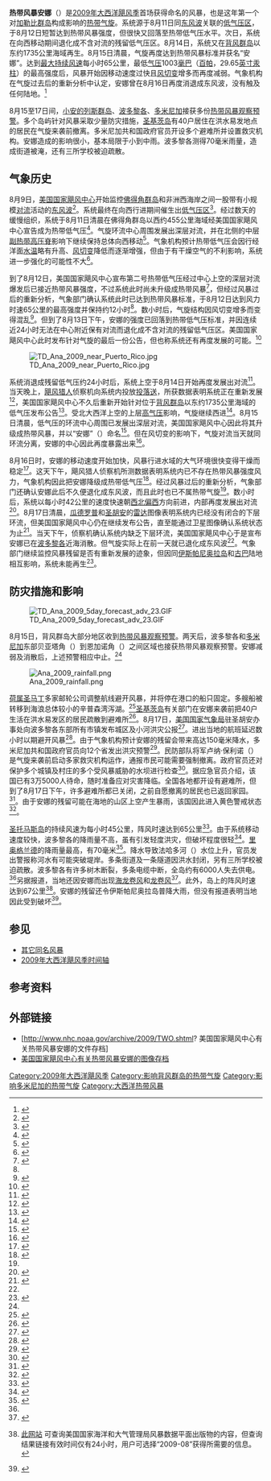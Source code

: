 {{For|其它同名风暴|热带风暴安娜}}
{{Infobox Hurricane
| Name=热带风暴安娜<br />{{lang|en|Tropical Storm Ana}}
| Type=热带风暴
| Year=2009
| Basin=Atl
| Image location=Ana aug 12 2009 1540Z.jpg
| Image name=8月12日热带风暴安娜的卫星图像
| Formed=2009年8月11日
| Dissipated=2009年8月16日
| 1-min winds=35
| Pressure=1003
| Damages=很小
| Fatalities=无报道
| Areas=[[小安的列斯群岛|小安的列斯群岛]]、[[波多黎各|波多黎各]]、[[伊斯帕尼奥拉岛|伊斯帕尼奥拉岛]]、[[古巴|古巴]]和[[巴哈马|巴哈马]]
| Hurricane season=[[2009年大西洋飓风季|2009年大西洋飓风季]]
}}
'''热带风暴安娜'''（{{lang-en|Tropical Storm Ana}}）是[[2009年大西洋飓风季|2009年大西洋飓风季]]首场获得命名的风暴，也是这年第一个对[[背风群岛_(加勒比海)|加勒比群岛]]构成影响的[[热带气旋|热带气旋]]。系统源于8月11日同[[东风波|东风波]]关联的[[低气压|低气压区]]，于8月12日短暂达到热带风暴强度，但很快又回落至热带低气压水平。次日，系统在向西移动期间退化成不含对流的残留低气压区。8月14日，系统又在[[背风群岛_(加勒比海)|背风群岛]]以东约1735公里海域再生。8月15日清晨，气旋再度达到热带风暴标准并获名“安娜”。达到[[最大持续风速|最大持续风速]]每小时65公里，最低[[气压|气压]]1003[[巴|毫巴]]（[[帕斯卡|百帕]]，29.65[[英寸汞柱|英寸汞柱]]）的最高强度后，风暴开始因移动速度过快且[[风切变|风切变]]增多而再度减弱。气象机构在气旋过去后的重新分析中认定，安娜曾在8月16日再度消退成东风波，没有触及任何陆地。<ref name="TCR">{{cite report | author = Eric S. Blake | publisher = [[国家飓风中心|National Hurricane Center]] | date = 2009-09-26 | accessdate = 2016-04-22 | title = Tropical Storm Ana Tropical Cyclone Report | deadurl = no | archiveurl = https://web.archive.org/web/20151002011211/http://www.nhc.noaa.gov/data/tcr/AL022009_Ana.pdf | archivedate = 2015-10-02 | url = http://www.nhc.noaa.gov/data/tcr/AL022009_Ana.pdf | format = [[便携式文档格式|PDF]] }}</ref>

8月15至17日间，[[小安的列斯群岛|小安的列斯群岛]]、[[波多黎各|波多黎各]]、[[多米尼加|多米尼加]]接获多份[[热带气旋警告|热带风暴观察预警]]。多个岛屿针对风暴采取少量防灾措施，[[圣基茨岛|圣基茨岛]]有40户居住在洪水易发地点的居民在气旋来袭前撤离。多米尼加共和国政府官员开设多个避难所并设置救灾机构。安娜造成的影响很小，基本局限于小到中雨。波多黎各测得70毫米雨量，造成街道被淹，还有三所学校被迫疏散。

== 气象历史 ==
{{storm path|Ana 2009 track.png}}
8月9日，[[国家飓风中心|美国国家飓风中心]]开始监控[[佛得角|佛得角群岛]]和非洲西海岸之间一股带有小规模[[对流|对流]]活动的[[东风波|东风波]]<ref>{{cite report | author = Jack Beven | publisher = [[美国国家海洋和大气管理局|National Oceanic and Atmospheric Administration]] | work = National Hurricane Center | date = 2009-08-09 | accessdate = 2016-04-22 | archiveurl = https://web.archive.org/web/20090830161122/http://www.nhc.noaa.gov/archive/gtwo/atl/200908090529/index.php?basin=atl&current_issuance=200908090529 | archivedate = 2009-08-30 | deadurl = no | title = Tropical Weather Outlook | location = [[迈阿密|Miami]], [[佛罗里达州|FL]] | url = http://www.nhc.noaa.gov/archive/gtwo/atl/200908090529/index.php?basin=atl&current_issuance=200908090529 }}</ref>。系统最终在向西行进期间催生出[[低气压|低气压区]]<ref>{{cite report | author1 = Robbie Berg | author2 = Richard Pasch | publisher = National Oceanic and Atmospheric Administration | work = National Hurricane Center | location = Miami, FL | date = 2009-08-09 | accessdate = 2016-04-22 | title = Tropical Weather Outlook | archivedate = 2012-09-27 | archiveurl = https://web.archive.org/web/20120927205757/http://www.nhc.noaa.gov/archive/gtwo/atl/200908091733/index.php?basin=atl&current_issuance=200908091733 | deadurl = no | url = http://www.nhc.noaa.gov/archive/gtwo/atl/200908091733/index.php?basin=atl&current_issuance=200908091733 }}</ref>。经过数天的缓慢组织，系统于8月11日清晨在佛得角群岛以西约455公里海域经美国国家飓风中心宣告成为热带低气压<ref>{{cite report | author = Richard Pasch | publisher = National Oceanic and Atmospheric Administration | archiveurl = https://web.archive.org/web/20160317064823/http://www.nhc.noaa.gov/archive/2009/al02/al022009.public.001.shtml | work = National Hurricane Center | location = Miami, FL | date = 2009-08-11 | accessdate = 2016-04-22 | title = Tropical Depression Two Special Advisory One | url = http://www.nhc.noaa.gov/archive/2009/al02/al022009.public.001.shtml? | deadurl = no | archivedate = 2016-03-17 }}</ref>。气旋环流中心周围发展出深层对流，并在北侧的中层[[副热带高压脊|副热带高压脊]]影响下继续保持总体向西移动<ref>{{cite report | author = Richard Pasch | publisher = National Oceanic and Atmospheric Administration | work = National Hurricane Center | location = Miami, FL | date = 2009-08-11 | accessdate = 2016-04-22 | title = Tropical Depression Two Special Discussion One | url = http://www.nhc.noaa.gov/archive/2009/al02/al022009.discus.001.shtml? | archive-date = 2011-08-14 | archive-url = https://www.webcitation.org/60vyTcglm?url=http://www.nhc.noaa.gov/archive/2009/al02/al022009.discus.001.shtml | dead-url = no }}</ref>。气象机构预计热带低气压会因行经洋面[[海面温度|水温]]略有升高、[[风切变|风切变]]降低而逐渐增强，但由于有干燥空气的不利影响，系统进一步强化的可能性不大<ref>{{cite report | author = Robbie Berg | publisher = National Oceanic and Atmospheric Administration | work = National Hurricane Center | location = Miami, FL | date = 2009-08-11 | archiveurl = https://web.archive.org/web/20160316094721/http://www.nhc.noaa.gov/archive/2009/al02/al022009.discus.002.shtml | deadurl = no | archivedate = 2016-03-16 | accessdate = 2016-04-23 | title = Tropical Depression Two Discussion Two | url = http://www.nhc.noaa.gov/archive/2009/al02/al022009.discus.002.shtml? }}</ref>。

到了8月12日，美国国家飓风中心宣布第二号热带低气压经过中心上空的深层对流爆发后已接近热带风暴强度，不过系统此时尚未升级成热带风暴<ref>{{cite report | author1 = Todd Kimberlain | author2 = Eric Brown | author3 = Ariel Cohen | publisher = National Oceanic and Atmospheric Administration | work = National Hurricane Center | location = Miami, FL | date = 2009-08-12 | accessdate = 2016-04-23 | title = Tropical Depression Two Discussion Four | deadurl = no | archiveurl = https://web.archive.org/web/20160317074653/http://www.nhc.noaa.gov/archive/2009/al02/al022009.discus.004.shtml | url = http://www.nhc.noaa.gov/archive/2009/al02/al022009.discus.004.shtml? | archivedate = 2016-03-17 }}</ref>，但经过风暴过后的重新分析，气象部门确认系统此时已达到热带风暴标准，于8月12日达到风力时速65公里的最高强度并保持约12小时<ref name="TCR" />。数小时后，气旋结构因风切变增多而变得混乱<ref>{{cite report | author = Jack Beven | publisher = National Oceanic and Atmospheric Administration | work = National Hurricane Center | location = Miami, FL | archiveurl = https://web.archive.org/web/20160316034055/http://www.nhc.noaa.gov/archive/2009/al02/al022009.discus.006.shtml | date = 2009-08-12 | accessdate = 2016-04-23 | title = Tropical Depression Two Discussion Six | archivedate = 2016-03-16 | url = http://www.nhc.noaa.gov/archive/2009/al02/al022009.discus.006.shtml? | deadurl = no }}</ref>。但到了8月13日下午，安娜的强度已回落到热带低气压标准，并因连续近24小时无法在中心附近保有对流而退化成不含对流的残留低气压区。美国国家飓风中心此时发布针对气旋的最后一份公告，但也称系统还有再度发展的可能。<ref>{{cite report | author = Jack Beven | publisher = National Oceanic and Atmospheric Administration | work = National Hurricane Center | location = Miami, FL | date = 2009-08-13 | accessdate = 2016-04-23 | title = Tropical Depression Two Advisory Eleven | archiveurl = https://web.archive.org/web/20160316075828/http://www.nhc.noaa.gov/archive/2009/al02/al022009.discus.011.shtml | url = http://www.nhc.noaa.gov/archive/2009/al02/al022009.discus.011.shtml? | archivedate = 2016-03-16 | deadurl = no }}</ref>

[[File:TD_Ana_2009_near_Puerto_Rico.jpg|thumb]]

系统消退成残留低气压约24小时后，系统上空于8月14日开始再度发展出对流<ref>{{cite report | author = Jack Beven | publisher = National Oceanic and Atmospheric Administration | work = National Hurricane Center | location = Miami, FL | date = 2009-08-14 | accessdate = 2016-04-23 | title = Tropical Weather Outlook | archivedate = 2012-09-27 | archiveurl = https://web.archive.org/web/20120927032719/http://www.nhc.noaa.gov/archive/gtwo/atl/200908141742/index.php?basin=atl&current_issuance=200908141742 | deadurl = no | url = http://www.nhc.noaa.gov/archive/gtwo/atl/200908141742/index.php?basin=atl&current_issuance=200908141742 }}</ref>。当天晚上，[[飓风猎人|飓风猎人]]侦察机向系统内投放[[投落送|投落送]]，所获数据表明系统正在重新发展<ref>{{cite report | author = Lixion A. Avila | publisher = National Oceanic and Atmospheric Administration | work = National Hurricane Center | location = Miami, FL | date = 2009-08-14 | accessdate = 2016-04-23 | title = Tropical Weather Outlook | archivedate = 2009-08-30 | archiveurl = https://web.archive.org/web/20090830163123/http://www.nhc.noaa.gov/archive/gtwo/atl/200908142325/index.php?basin=atl&current_issuance=200908142325 | deadurl = no | url = http://www.nhc.noaa.gov/archive/gtwo/atl/200908142325/index.php?basin=atl&current_issuance=200908142325 }}</ref>，美国国家飓风中心不久后重新开始针对位于[[背风群岛_(加勒比海)|背风群岛]]以东约1735公里海域的低气压发布公告<ref>{{cite report | author1 = Eric S. Blake | author2 = Michael Brennan | publisher = National Oceanic and Atmospheric Administration | work = National Hurricane Center | location = Miami, FL | date = 2009-08-14 | accessdate = 2016-04-23 | title = Tropical Depression Two Special Advisory Twelve | url = http://www.nhc.noaa.gov/archive/2009/al02/al022009.public.012.shtml? | archiveurl = https://web.archive.org/web/20160303191147/http://www.nhc.noaa.gov/archive/2009/al02/al022009.public.012.shtml | deadurl = no | archivedate = 2016-03-03 }}</ref>。受北大西洋上空的上层[[高气压|高气压]]影响，气旋继续西进<ref>{{cite report | author1 = Eric Blake | author2 = Michael Brennan | publisher = National Oceanic and Atmospheric Administration | work = National Hurricane Center | location = Miami, FL | date = 2009-08-14 | accessdate = 2016-04-23 | title = Tropical Depression Two Special Discussion Twelve | archiveurl = https://web.archive.org/web/20160304215742/http://www.nhc.noaa.gov/archive/2009/al02/al022009.discus.012.shtml | url = http://www.nhc.noaa.gov/archive/2009/al02/al022009.discus.012.shtml? | archivedate = 2016-03-04 | deadurl = no }}</ref>。8月15日清晨，低气压的环流中心周围已发展出深层对流，美国国家飓风中心因此将其升级成热带风暴，并以“安娜”（{{lang|en|Ana}}）命名<ref>{{cite report | author = Eric S. Blake | publisher = National Oceanic and Atmospheric Administration | work = National Hurricane Center | location = Miami, FL | date = 2009-08-15 | accessdate = 2016-04-23 | title = Tropical Storm Ana Discussion Thirteen | archivedate = 2016-03-04 | deadurl = no | archiveurl = https://web.archive.org/web/20160304203705/http://www.nhc.noaa.gov/archive/2009/al02/al022009.discus.013.shtml | url = http://www.nhc.noaa.gov/archive/2009/al02/al022009.discus.013.shtml? }}</ref>。但在风切变的影响下，气旋对流当天就同环流分离，安娜的中心因此再度暴露出来<ref>{{cite report | author = Lixion A. Avila | publisher = National Oceanic and Atmospheric Administration | work = National Hurricane Center | location = Miami, FL | date = 2009-08-15 | archiveurl = https://web.archive.org/web/20160303235133/http://www.nhc.noaa.gov/archive/2009/al02/al022009.discus.016.shtml | deadurl = no | archivedate = 2016-03-03 | accessdate = 2016-04-23 | title = Tropical Storm Ana Discussion Sixteen | url = http://www.nhc.noaa.gov/archive/2009/al02/al022009.discus.016.shtml? }}</ref>。

8月16日时，安娜的移动速度开始加快，风暴行进水域的大气环境很快变得干燥而稳定<ref>{{cite report | author1 = Michael Brennan | author2 = David Roberts | publisher = National Oceanic and Atmospheric Administration | work = National Hurricane Center | location = Miami, FL | date = 2009-08-16 | accessdate = 2016-04-23 | title = Tropical Storm Ana Discussion Eighteen | url = http://www.nhc.noaa.gov/archive/2009/al02/al022009.discus.018.shtml? | deadurl = no | archiveurl = https://web.archive.org/web/20160317181546/http://www.nhc.noaa.gov/archive/2009/al02/al022009.discus.018.shtml | archivedate = 2016-03-17 }}</ref>。这天下午，飓风猎人侦察机所测数据表明系统内已不存在热带风暴强度风力，气象机构因此把安娜降级成热带低气压<ref>{{cite report | author1 = Michael Brennan | author2 = David Roberts | publisher = National Oceanic and Atmospheric Administration | work = National Hurricane Center | location = Miami, FL | archiveurl = https://web.archive.org/web/20160316132020/http://www.nhc.noaa.gov/archive/2009/al02/al022009.discus.019.shtml | date = 2009-08-16 | accessdate = 2016-04-23 | title = Tropical Depression Ana Discussion Nineteen | archivedate = 2016-03-16 | url = http://www.nhc.noaa.gov/archive/2009/al02/al022009.discus.019.shtml? | deadurl = no }}</ref>。经过风暴过后的重新分析，气象部门还确认安娜此后不久便退化成东风波，而且此时也已不属热带气旋<ref name="TCR" />。数小时后，系统以每小时42公里的速度快速朝[[罗盘方位|西北偏西]]方向前进，内部再度发展出对流<ref>{{cite report | author = Robbie Berg | publisher = National Oceanic and Atmospheric Administration | work = National Hurricane Center | location = Miami, FL | date = 2009-08-16 | accessdate = 2016-04-23 | title = Tropical Depression Ana Discussion Twenty | deadurl = no | archiveurl = https://web.archive.org/web/20160316101340/http://www.nhc.noaa.gov/archive/2009/al02/al022009.discus.020.shtml | url = http://www.nhc.noaa.gov/archive/2009/al02/al022009.discus.020.shtml? | archivedate = 2016-03-16 }}</ref>。8月17日清晨，[[瓜德罗普|瓜德罗普]]和[[圣胡安_(波多黎各)|圣胡安]]的[[气象雷达|雷达]]图像表明系统内已经没有闭合的下层环流，但美国国家飓风中心仍在继续发布公告，直至能通过卫星图像确认系统状态为止<ref>{{cite report | author = Robbie Berg | publisher = National Oceanic and Atmospheric Administration | work = National Hurricane Center | location = Miami, FL | date = 2009-08-17 | accessdate = 2016-04-23 | title = Tropical Depression Ana Discussion Twenty-One | archiveurl = https://web.archive.org/web/20160316211514/http://www.nhc.noaa.gov/archive/2009/al02/al022009.discus.021.shtml | url = http://www.nhc.noaa.gov/archive/2009/al02/al022009.discus.021.shtml? | archivedate = 2016-03-16 | deadurl = no }}</ref>。当天下午，侦察机确认系统内缺乏下层环流，美国国家飓风中心于是宣布安娜已在[[波多黎各|波多黎各]]近海消散。但气旋实际上在前一天就已退化成东风波<ref name="TCR" />。气象部门继续监控风暴残留是否有重新发展的迹象，但因同[[伊斯帕尼奥拉岛|伊斯帕尼奥拉岛]]和[[古巴|古巴]]陆地相互影响，系统未能再生<ref>{{cite report | author1 = John Cangialosi | author2 = James Franklin | publisher = National Oceanic and Atmospheric Administration | work = National Hurricane Center | location = Miami, FL | date = 2009-08-17 | accessdate = 2016-04-23 | title = Tropical Depression Ana Discussion Twenty-Three (Final) | archiveurl = https://web.archive.org/web/20160316122331/http://www.nhc.noaa.gov/archive/2009/al02/al022009.discus.023.shtml | deadurl = no | url = http://www.nhc.noaa.gov/archive/2009/al02/al022009.discus.023.shtml? | archivedate = 2016-03-16 }}</ref>。

== 防灾措施和影响 ==
[[File:TD_Ana_2009_5day_forecast_adv_23.GIF|thumb]]

8月15日，背风群岛大部分地区收到[[热带气旋警告|热带风暴观察预警]]。两天后，波多黎各和[[多米尼加|多米尼加]]东部贝亚塔角（{{lang|en|Cabo Beata}}）到恩加诺角（{{lang|en|Cape Engaño}}）之间区域也接获热带风暴观察预警。安娜减弱及消散后，上述预警相应中止。<ref name="TCR" />

[[File:Ana_2009_rainfall.png|thumb]]

[[荷属圣马丁|荷属圣马丁]]多家邮轮公司调整航线避开风暴，并将停在港口的船只固定。多艘船被转移到海浪总体较小的辛普森湾泻湖。<ref>{{cite news |author=Staff Writer |newspaper=''The Daily Herald'' |date=2009-08-17 |accessdate=2009-08-17 |title=Port prepared for bad weather |url=http://www.thedailyherald.com/news/daily/m078/portm078.html |archiveurl=https://www.webcitation.org/5j6FK4RfM?url=http://www.thedailyherald.com/news/daily/m078/portm078.html |archivedate=2009-08-17 |deadurl=yes }}</ref>[[圣基茨岛|圣基茨岛]]有关部门在安娜来袭前把40户生活在洪水易发区的居民疏散到避难所<ref>{{cite news | author = Staff Writer | publisher = ''Cope'' | date = 2009-08-18 | accessdate = 2012-02-24 | title = República Dominicana respira ante degradación de "Ana" en onda tropical | url = http://www.cope.es/mundo/18-08-09--republica-dominicana-respira-degradacion-ana-onda-tropical-76908-2 | archiveurl = https://web.archive.org/web/20120224070812/http://www.cope.es/mundo/18-08-09--republica-dominicana-respira-degradacion-ana-onda-tropical-76908-2 | archivedate = 2012-02-24 | deadurl = yes }}</ref>。8月17日，[[美国国家气象局|美国国家气象局]]驻圣胡安办事处向波多黎各东部所有市镇发布城区及小河洪灾公报<ref>{{cite news |author=National Weather Service in San Juan, Puerto Rico |publisher=Weather Underground |date=2009-08-17 |accessdate=2009-08-17 |title=Urban and Small Stream Flood Advisory |url=http://www.wunderground.com/US/PR/002.html |archiveurl=https://www.webcitation.org/5j6GXg03u?url=http://www.wunderground.com/US/PR/002.html |deadurl=yes |archivedate=2009-08-17 }}</ref>。进出当地的航班延迟数小时以期避开风暴<ref>{{cite news |author1=Sara K. Clarke |author2=Willoughby Mariano |newspaper=''Orlando Sentinel'' |date=2009-08-16 |accessdate=2009-08-20 |title=AirTran changes flight schedules ahead of T. D. Ana. other delays possible |archivedate=2009-08-20 |deadurl=yes |archiveurl=https://web.archive.org/web/20090820192520/http://www.orlandosentinel.com/news/local/breakingnews/orl-bk-airtran-ana-cancellations-081609%2C0%2C10421.story |url=http://www.orlandosentinel.com/news/local/breakingnews/orl-bk-airtran-ana-cancellations-081609,0,10421.story }}</ref>。由于气象机构预计安娜的残留会带来高达150毫米降水，多米尼加共和国政府官员向12个省发出洪灾预警<ref>{{cite news |agency=[[美联社|Associated Press]] |publisher=KXMC |date=2009-08-18 |accessdate=2009-08-19 |title=Depression Ana causes concern; Hurricane Bill gains strength... |url=http://www.kxmc.com/News/422432.asp |archiveurl=https://www.webcitation.org/5j8PRWoIy?url=http://www.kxmc.com/News/422432.asp |archivedate=2009-08-19 |deadurl=yes }}</ref>。民防部队将军卢纳·保利诺（{{lang|en|Luna Paulino}}）是气旋来袭前启动多家救灾机构运作，通报市民可能需要强制撤离。政府官员还对保护多个城镇及村庄的多个受风暴威胁的水坝进行检查<ref>{{cite news | archiveurl = https://web.archive.org/web/20160129003409/http://dominicanoshoy.com/articulos/archivos/2009/agosto/articulo/activan-organismos-de-socorro-por-depresion-tropical-ana/ | author = Staff Writer | newspaper = ''Dominicanos Hoy'' | date = 2009-08-17 | accessdate = 2016-01-29 | title = Activan organismos por depresión tropical Ana | archivedate = 2016-01-29 | url = http://dominicanoshoy.com/articulos/archivos/2009/agosto/articulo/activan-organismos-de-socorro-por-depresion-tropical-ana/ | deadurl = yes }}</ref>。据应急官员介绍，该国已有3万5000人待命，随时准备应对灾害降临。全国各地都开设有避难所，但到了8月17日下午，许多避难所都已关闭，之前自愿撤离的居民也已返回家园。<ref>{{cite news | author = Noticas | publisher = Yahoo! | date = 2009-08-17 | accessdate = 2009-08-19 | title = República Dominicana prepara los albergues ante el paso de la depresión tropical "Ana" | url = http://es.noticias.yahoo.com/9/20090817/tsc-republica-dominicana-prepara-los-alb-292128b.html | deadurl = yes | archivedate = 2009-08-19 | archiveurl = https://web.archive.org/web/20090819010501/http://es.noticias.yahoo.com/9/20090817/tsc-republica-dominicana-prepara-los-alb-292128b.html }}</ref>。由于安娜的残留可能在海地的山区上空产生暴雨，该国因此进入黄色警戒状态<ref>{{cite news | agency = ''[[合众国际社|United Press International]]'' | publisher = Tiempos Del Mundo | date = 2009-08-18 | archiveurl = https://web.archive.org/web/20140102200056/http://www.tdm.com/Noticias-destacadas/2009/08/18/Onda-tropical-Ana-se-encuentra-ahora-sobre-Hait/UPI-53051250616780/ | title = Onda tropical Ana se encuentra ahora sobre Haití | deadurl = yes | url = http://www.tdm.com/Noticias-destacadas/2009/08/18/Onda-tropical-Ana-se-encuentra-ahora-sobre-Hait/UPI-53051250616780/ | accessdate = 2014-01-02 | archivedate = 2014-01-02 }}</ref>。

[[圣托马斯岛_(美属维尔京群岛)|圣托马斯岛]]的持续风速为每小时45公里，阵风时速达到65公里<ref name="Impact1">{{cite web | author = Gerardo E. | work = El Nuevo Dia | date = 2009-08-18 | accessdate = 2016-04-23 | title = Ana se deja sentir en la Isla | url = http://www.elnuevodia.com/noticias/locales/nota/anasedejasentirenlaisla-604564/ | deadurl = no | archivedate = 2016-02-23 | archiveurl = https://web.archive.org/web/20160223164752/http://www.elnuevodia.com/noticias/locales/nota/anasedejasentirenlaisla-604564/ }}</ref>。由于系统移动速度较快，波多黎各的降雨量不高，虽有引发轻度洪灾，但破坏程度很轻<ref>{{cite news | agency = Associated Press | newspaper = Taiwan News | date = 2009-08-17 | accessdate = 2009-08-20 | title = Tropical Depression Ana soaks Puerto Rico | url = http://www.etaiwannews.com/etn/news_content.php?id=1033968&lang=eng_news | archiveurl = https://web.archive.org/web/20090820213038/http://www.etaiwannews.com/etn/news_content.php?id=1033968&lang=eng_news | archivedate = 2009-08-20 | deadurl = yes }}</ref>。[[里奥格兰德_(波多黎各)|里奥格兰德]]的降雨量最高，有70毫米<ref>{{cite report | author = David M. Roth | archiveurl = https://web.archive.org/web/20160304082014/http://www.wpc.ncep.noaa.gov/tropical/rain/ana2009.html | deadurl = no | publisher = Hydrometeorological Prediction Center | year = 2009 | accessdate = 2016-04-23 | title = Tropical Storm Ana - August 17–18, 2009 | url = http://www.wpc.ncep.noaa.gov/tropical/rain/ana2009.html | archivedate = 2016-03-04 | date =  }}</ref>。降水导致法哈多河（{{lang|en|Fajardo River}}）水位上升，官员发出警报称河水有可能突破堤岸。多条街道及一条隧道因洪水封闭，另有三所学校被迫疏散。波多黎各有许多树木断裂，多条电缆中断，全岛约有6000人失去供电。<ref name="Impact1" />另据报道，当地还因安娜而出现[[海龙卷风|海龙卷风]]和[[龙卷风|龙卷风]]<ref name="tornado">{{cite news | publisher = Notiuno | date = 2009-08-17 | accessdate = 2012-02-22 | title = Depresión tropical Ana se deja sentir en la Isla | archiveurl = https://web.archive.org/web/20120222004307/http://www.notiuno.com/2009/08/depresion-tropical-ana-se-deja-sentir-en-la-isla/comment-page-1/ | url = http://www.notiuno.com/2009/08/depresion-tropical-ana-se-deja-sentir-en-la-isla/comment-page-1/ | deadurl = yes | archivedate = 2012-02-22 }}</ref>。此外，岛上的阵风时速达到67公里<ref name="NCDC">{{cite journal | volume = 51 | number = 8 | title = Storm Data and Unusual Weather Phenomena with Late Reports and Corrections | date = 2009-08 | publisher = National Climatic Data Center | accessdate = 2016-04-22 | deadurl = yes | issn = 0039-1972 | editor1 = Joseph E. Kraft | archivedate = 2016-04-22 | editor2 = Rhonda Herndon | format = PDF | url = http://www1.ncdc.noaa.gov/pub/orders/IPS/IPS-0D959391-5093-4B2F-8912-68B86531DA6D.pdf | archiveurl = https://web.archive.org/web/20160422133454/http://www1.ncdc.noaa.gov/pub/orders/IPS/IPS-4484D0F4-DF9F-4DC9-976D-608CB30FEA29.pdf | journal =  }}[http://www.ncdc.noaa.gov/IPS/sd/sd.html 此网站] {{Wayback|url=http://www.ncdc.noaa.gov/IPS/sd/sd.html |date=20160414065723 }}可查询美国国家海洋和大气管理局风暴数据平面出版物的内容，但查询结果链接有效时间仅有24小时，用户可选择“2009-08”获得所需要的信息。</ref>。安娜的残留还令伊斯帕尼奥拉岛普降大雨，但没有报道表明当地因此受到破坏<ref>{{cite news | agency = Associated Press | newspaper = El Universal | date = 2009-08-18 | accessdate = 2016-04-23 | title = Huracán Bill alcanza categoría 3; Ana se disipa | url = http://archivo.eluniversal.com.mx/notas/620364.html | archivedate = 2016-03-05 | deadurl = no | archiveurl = https://web.archive.org/web/20160305011631/http://archivo.eluniversal.com.mx/notas/620364.html }}</ref>。

== 参见 ==
{{Portal|热带气旋}}
* [[热带风暴安娜|其它同名风暴]]
* [[2009年大西洋飓风季时间轴|2009年大西洋飓风季时间轴]]

== 参考资料 ==
{{reflist|colwidth=30em}}

== 外部链接 ==
{{Commons category|Tropical Storm Ana (2009)}}
* [http://www.nhc.noaa.gov/archive/2009/TWO.shtml? 美国国家飓风中心有关热带风暴安娜的文件存档]{{Wayback|url=http://www.nhc.noaa.gov/archive/2009/TWO.shtml |date=20200723080711 }}
* [http://www.nhc.noaa.gov/archive/2009/ANA_graphics.shtml 美国国家飓风中心有关热带风暴安娜的图像存档]{{Wayback|url=http://www.nhc.noaa.gov/archive/2009/ANA_graphics.shtml |date=20200723080716 }}

{{2009年大西洋飓风季}}

{{DEFAULTSORT:Ana (2009)}}
[[Category:2009年大西洋飓风季|Category:2009年大西洋飓风季]]
[[Category:影响背风群岛的热带气旋|Category:影响背风群岛的热带气旋]]
[[Category:影响多米尼加的热带气旋|Category:影响多米尼加的热带气旋]]
[[Category:大西洋热带风暴|Category:大西洋热带风暴]]
{{Good article}}